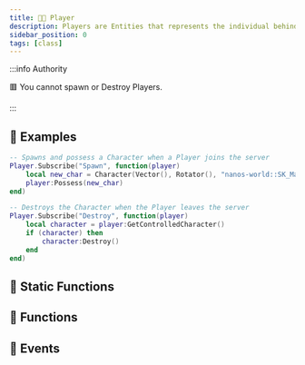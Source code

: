 ```yaml
---
title: 👩‍💻 Player
description: Players are Entities that represents the individual behind the mouse and keyboard. Players are spawned automatically when connected to the server.
sidebar_position: 0
tags: [class]
---
```


<HeaderDeclaration type="Class" name="Player" />

:::info Authority

🟥 You cannot spawn or Destroy Players.

:::


## 🎒 Examples

```lua
-- Spawns and possess a Character when a Player joins the server
Player.Subscribe("Spawn", function(player)
	local new_char = Character(Vector(), Rotator(), "nanos-world::SK_Male")
	player:Possess(new_char)
end)

-- Destroys the Character when the Player leaves the server
Player.Subscribe("Destroy", function(player)
	local character = player:GetControlledCharacter()
	if (character) then
		character:Destroy()
	end
end)
```


## 🗿 Static Functions

<StaticFunctionsDeclaration type="Class" name="Player" />


## 🦠 Functions

<FunctionsDeclaration type="Class" name="Player" />


## 🚀 Events

<EventsDeclaration type="Class" name="Player" />
